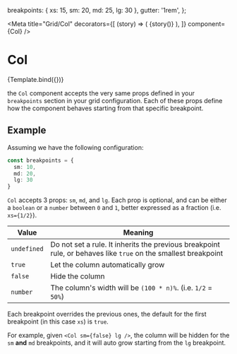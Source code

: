 
  breakpoints: { xs: 15, sm: 20, md: 25, lg: 30 },
  gutter: '1rem',
};

<Meta
  title="Grid/Col"
  decorators={[
    (story) => (
      <GridConfigProvider value={gridConfig}>{story()}</GridConfigProvider>
    ),
  ]}
  component={Col}
/>

# Col

<Canvas withToolbar>
  <Story name="Col">{Template.bind({})}</Story>
</Canvas>

the `Col` component accepts the very same props defined in your `breakpoints` section
in your grid configuration. Each of these props define how the component behaves starting
from that specific breakpoint.

## Example

Assuming we have the following configuration:

```ts
const breakpoints = {
  sm: 10,
  md: 20,
  lg: 30
}
```

`Col` accepts 3 props: `sm`, `md`, and `lg`. Each prop is optional, and can be either a `boolean`
or a `number` between `0` and `1`, better expressed as a fraction (i.e. `xs={1/2}`).

| Value       | Meaning                                                                                                        |
| ----------- | -------------------------------------------------------------------------------------------------------------- |
| `undefined` | Do not set a rule. It inherits the previous breakpoint rule, or behaves like `true` on the smallest breakpoint |
| `true`      | Let the column automatically grow                                                                              |
| `false`     | Hide the column                                                                                                |
| `number`    | The column's width will be `(100 * n)%`. (i.e. `1/2` = `50%`)                                                  |

Each breakpoint overrides the previous ones, the default for the first breakpoint (in this case `xs`)
is `true`.

For example, given `<Col sm={false} lg />`, the column will be hidden for the `sm` **and** `md` breakpoints,
and it will auto grow starting from the `lg` breakpoint.
